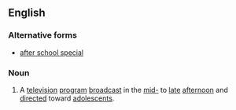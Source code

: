==English==
{{wikipedia}}

===Alternative forms===
* [[after school special]]

===Noun===
{{en-noun|head=[[after]]-[[school]] [[special]]}}
# {{context|US|lang=en}} A [[television]] [[program]] [[broadcast]] in the [[mid-]] to [[late]] [[afternoon]] and [[direct]]ed toward [[adolescent]]s.